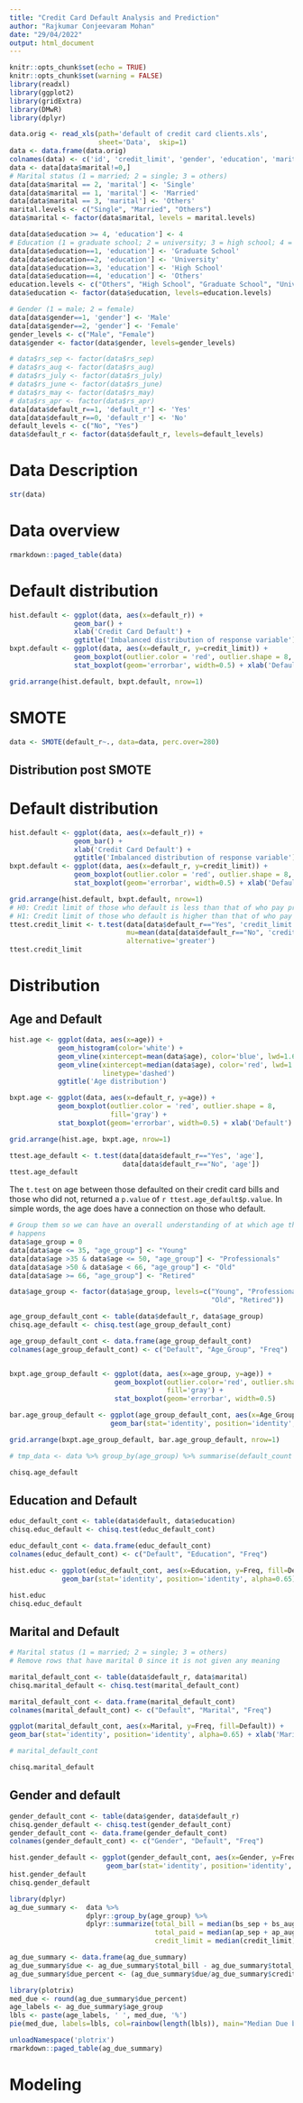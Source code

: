 ---
title: "Credit Card Default Analysis and Prediction"
author: "Rajkumar Conjeevaram Mohan"
date: "29/04/2022"
output: html_document
---

```{r setup, include=FALSE}
knitr::opts_chunk$set(echo = TRUE)
knitr::opts_chunk$set(warning = FALSE)
library(readxl)
library(ggplot2)
library(gridExtra)
library(DMwR)
library(dplyr)
```

```{r load_data}
data.orig <- read_xls(path='default of credit card clients.xls',
                      sheet='Data',  skip=1)
data <- data.frame(data.orig)
colnames(data) <- c('id', 'credit_limit', 'gender', 'education', 'marital', 'age', 'rs_sep', 'rs_aug', 'rs_july', 'rs_june', 'rs_may', 'rs_apr', 'bs_sep', 'bs_aug', 'bs_july', 'bs_june', 'bs_may', 'bs_apr', 'ap_sep', 'ap_aug', 'ap_july', 'ap_june', 'ap_may', 'ap_apr', 'default_r')
data <- data[data$marital!=0,]
# Marital status (1 = married; 2 = single; 3 = others)
data[data$marital == 2, 'marital'] <- 'Single'
data[data$marital == 1, 'marital'] <- 'Married'
data[data$marital == 3, 'marital'] <- 'Others'
marital.levels <- c("Single", "Married", "Others")
data$marital <- factor(data$marital, levels = marital.levels)

data[data$education >= 4, 'education'] <- 4
# Education (1 = graduate school; 2 = university; 3 = high school; 4 = others)
data[data$education==1, 'education'] <- 'Graduate School'
data[data$education==2, 'education'] <- 'University'
data[data$education==3, 'education'] <- 'High School'
data[data$education==4, 'education'] <- 'Others'
education.levels <- c("Others", "High School", "Graduate School", "University")
data$education <- factor(data$education, levels=education.levels)

# Gender (1 = male; 2 = female)
data[data$gender==1, 'gender'] <- 'Male'
data[data$gender==2, 'gender'] <- 'Female'
gender_levels <- c("Male", "Female")
data$gender <- factor(data$gender, levels=gender_levels)

# data$rs_sep <- factor(data$rs_sep)
# data$rs_aug <- factor(data$rs_aug)
# data$rs_july <- factor(data$rs_july)
# data$rs_june <- factor(data$rs_june)
# data$rs_may <- factor(data$rs_may)
# data$rs_apr <- factor(data$rs_apr)
data[data$default_r==1, 'default_r'] <- 'Yes'
data[data$default_r==0, 'default_r'] <- 'No'
default_levels <- c("No", "Yes")
data$default_r <- factor(data$default_r, levels=default_levels)

```


# Data Description
```{r}
str(data)
```

# Data overview
```{r, results='markup'}
rmarkdown::paged_table(data)
```

# Default distribution
```{r, fig.height=5, fig.width=12}
hist.default <- ggplot(data, aes(x=default_r)) + 
                geom_bar() +
                xlab('Credit Card Default') +
                ggtitle('Imbalanced distribution of response variable')  
bxpt.default <- ggplot(data, aes(x=default_r, y=credit_limit)) +
                geom_boxplot(outlier.color = 'red', outlier.shape = 8, fill='gray') +
                stat_boxplot(geom='errorbar', width=0.5) + xlab('Default')

grid.arrange(hist.default, bxpt.default, nrow=1)
```

# SMOTE

```{r}
data <- SMOTE(default_r~., data=data, perc.over=280)
```

## Distribution post SMOTE

# Default distribution
```{r, fig.height=5, fig.width=12}
hist.default <- ggplot(data, aes(x=default_r)) + 
                geom_bar() +
                xlab('Credit Card Default') +
                ggtitle('Imbalanced distribution of response variable')  
bxpt.default <- ggplot(data, aes(x=default_r, y=credit_limit)) +
                geom_boxplot(outlier.color = 'red', outlier.shape = 8, fill='gray') +
                stat_boxplot(geom='errorbar', width=0.5) + xlab('Default')

grid.arrange(hist.default, bxpt.default, nrow=1)
# H0: Credit limit of those who default is less than that of who pay promptly
# H1: Credit limit of those who default is higher than that of who pay promptly
ttest.credit_limit <- t.test(data[data$default_r=="Yes", 'credit_limit'], 
                             mu=mean(data[data$default_r=="No", 'credit_limit']),
                             alternative='greater')
ttest.credit_limit

```

# Distribution

## Age and Default

```{r age_default, fig.height=5, fig.width=12}

hist.age <- ggplot(data, aes(x=age)) +
            geom_histogram(color='white') +
            geom_vline(xintercept=mean(data$age), color='blue', lwd=1.6) +
            geom_vline(xintercept=median(data$age), color='red', lwd=1.6, 
                       linetype='dashed')
            ggtitle('Age distribution')

bxpt.age <- ggplot(data, aes(x=default_r, y=age)) + 
            geom_boxplot(outlier.color = 'red', outlier.shape = 8, 
                         fill='gray') +
            stat_boxplot(geom='errorbar', width=0.5) + xlab('Default')

grid.arrange(hist.age, bxpt.age, nrow=1)

ttest.age_default <- t.test(data[data$default_r=="Yes", 'age'], 
                            data[data$default_r=="No", 'age'])
ttest.age_default
```

The `t.test` on age between those defaulted on their credit card bills and those who did not, returned a `p.value` of `r ttest.age_default$p.value`. In simple words, the age does have a connection on those who default.  

```{r, fig.height=5, fig.width=12}
# Group them so we can have an overall understanding of at which age the default
# happens
data$age_group = 0
data[data$age <= 35, "age_group"] <- "Young"
data[data$age >35 & data$age <= 50, "age_group"] <- "Professionals"
data[data$age >50 & data$age < 66, "age_group"] <- "Old"
data[data$age >= 66, "age_group"] <- "Retired"

data$age_group <- factor(data$age_group, levels=c("Young", "Professionals", 
                                                  "Old", "Retired"))

age_group_default_cont <- table(data$default_r, data$age_group)
chisq.age_default <- chisq.test(age_group_default_cont)

age_group_default_cont <- data.frame(age_group_default_cont)
colnames(age_group_default_cont) <- c("Default", "Age_Group", "Freq")


bxpt.age_group_default <- ggplot(data, aes(x=age_group, y=age)) +
                          geom_boxplot(outlier.color='red', outlier.shape=8,
                                       fill='gray') +
                          stat_boxplot(geom='errorbar', width=0.5)

bar.age_group_default <- ggplot(age_group_default_cont, aes(x=Age_Group, y=Freq, fill=Default)) +
                         geom_bar(stat='identity', position='identity', alpha=0.55)

grid.arrange(bxpt.age_group_default, bar.age_group_default, nrow=1)

# tmp_data <- data %>% group_by(age_group) %>% summarise(default_count = count(default_r))

chisq.age_default
```
## Education and Default

```{r}

educ_default_cont <- table(data$default, data$education)
chisq.educ_default <- chisq.test(educ_default_cont)

educ_default_cont <- data.frame(educ_default_cont)
colnames(educ_default_cont) <- c("Default", "Education", "Freq")

hist.educ <- ggplot(educ_default_cont, aes(x=Education, y=Freq, fill=Default)) + 
             geom_bar(stat='identity', position='identity', alpha=0.65)

hist.educ
chisq.educ_default
```

## Marital and Default

```{r marital_default}
# Marital status (1 = married; 2 = single; 3 = others)
# Remove rows that have marital 0 since it is not given any meaning

marital_default_cont <- table(data$default_r, data$marital)
chisq.marital_default <- chisq.test(marital_default_cont)

marital_default_cont <- data.frame(marital_default_cont)
colnames(marital_default_cont) <- c("Default", "Marital", "Freq")

ggplot(marital_default_cont, aes(x=Marital, y=Freq, fill=Default)) + 
geom_bar(stat='identity', position='identity', alpha=0.65) + xlab('Marital')

# marital_default_cont

chisq.marital_default

```



## Gender and default
```{r}

gender_default_cont <- table(data$gender, data$default_r)
chisq.gender_default <- chisq.test(gender_default_cont)
gender_default_cont <- data.frame(gender_default_cont)
colnames(gender_default_cont) <- c("Gender", "Default", "Freq")

hist.gender_default <- ggplot(gender_default_cont, aes(x=Gender, y=Freq, fill=Default)) +
                        geom_bar(stat='identity', position='identity', alpha=0.65)
hist.gender_default
chisq.gender_default
```

```{r due}
library(dplyr)
ag_due_summary <-  data %>% 
                   dplyr::group_by(age_group) %>% 
                   dplyr::summarize(total_bill = median(bs_sep + bs_aug + bs_july + bs_june + bs_may + bs_apr),
                                    total_paid = median(ap_sep + ap_aug + ap_july + ap_june + ap_may + ap_apr),
                                    credit_limit = median(credit_limit))

ag_due_summary <- data.frame(ag_due_summary)
ag_due_summary$due <- ag_due_summary$total_bill - ag_due_summary$total_paid
ag_due_summary$due_percent <- (ag_due_summary$due/ag_due_summary$credit_limit) * 100

library(plotrix)
med_due <- round(ag_due_summary$due_percent)
age_labels <- ag_due_summary$age_group
lbls <- paste(age_labels, ' ', med_due, '%')
pie(med_due, labels=lbls, col=rainbow(length(lbls)), main="Median Due by age groups")

unloadNamespace('plotrix')
rmarkdown::paged_table(ag_due_summary)
```

# Modeling



















